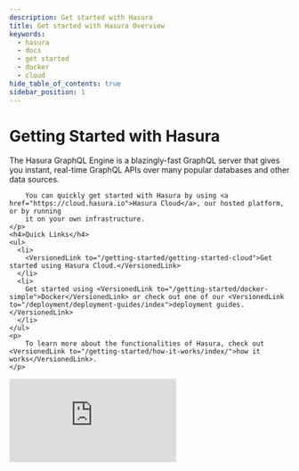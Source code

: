 ```yaml
---
description: Get started with Hasura
title: Get started with Hasura Overview
keywords:
  - hasura
  - docs
  - get started
  - docker
  - cloud
hide_table_of_contents: true
sidebar_position: 1
---
```



# <Basics /> Getting Started with Hasura

<div className="overview-header">
  <div className="overview-text">
    <p>
        The Hasura GraphQL Engine is a blazingly-fast GraphQL server that gives you instant, real-time GraphQL APIs over many popular databases and other data sources.
        
        
        You can quickly get started with Hasura by using <a href="https://cloud.hasura.io">Hasura Cloud</a>, our hosted platform, or by running 
        it on your own infrastructure.
    </p>
    <h4>Quick Links</h4>
    <ul>
      <li>
        <VersionedLink to="/getting-started/getting-started-cloud">Get started using Hasura Cloud.</VersionedLink>
      </li>
      <li>
        Get started using <VersionedLink to="/getting-started/docker-simple">Docker</VersionedLink> or check out one of our <VersionedLink to="/deployment/deployment-guides/index">deployment guides.</VersionedLink>
      </li>
    </ul>
    <p>
        To learn more about the functionalities of Hasura, check out <VersionedLink to="/getting-started/how-it-works/index/">how it works</VersionedLink>.
    </p>

  </div>
 <iframe
        src="https://www.youtube.com/embed/XDGw-uQKTOc"
        frameBorder="0"
        allow="accelerometer; autoplay; encrypted-media; gyroscope; picture-in-picture"
        allowFullScreen
      />
</div>

